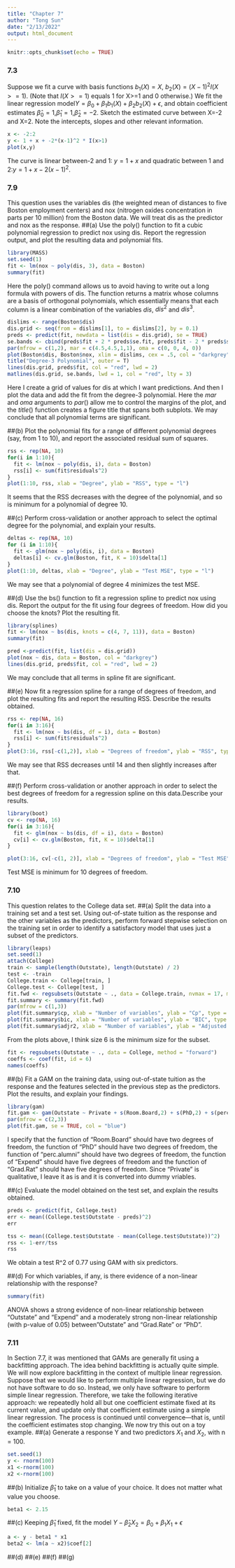 ```yaml
---
title: "Chapter 7"
author: "Tong Sun"
date: "2/13/2022"
output: html_document
---
```


```r
knitr::opts_chunk$set(echo = TRUE)
```

### 7.3
Suppose we fit a curve with basis functions $b_1(X)=X$, $b_2(X)=(X-1)^2I(X>=1)$. (Note that $I(X>=1)$ equals 1 for X>=1 and 0 otherwise.) We fit the linear regression model$Y=\beta_0+\beta_1b_1(X)+\beta_2b_2(X)+\epsilon$, and obtain coefficient estimates $\hat\beta_0=1$,$\hat\beta_1=1$,$\hat\beta_2=-2$. Sketch the estimated curve between X=-2 and X=2. Note the intercepts, slopes and other relevant information.
```r
x <- -2:2
y <- 1 + x + -2*(x-1)^2 * I(x>1)
plot(x,y)
```
The curve is linear between-2 and 1: $y=1+x$ and quadratic between 1 and 2:$y=1+x-2(x-1)^2$.

### 7.9
This question uses the variables dis (the weighted mean of distances to five Boston employment centers) and nox (nitrogen oxides concentration in parts per 10 million) from the Boston data. We will treat dis as the predictor and nox as the response.
##(a)
Use the poly() function to fit a cubic polynomial regression to predict nox using dis. Report the regression output, and plot the resulting data and polynomial fits.
```r
library(MASS)
set.seed(1)
fit <- lm(nox ~ poly(dis, 3), data = Boston)
summary(fit)
```
Here the poly() command allows us to avoid having to write out a long formula with powers of dis. The function returns a matrix whose columns are a basis of orthogonal polynomials, which essentially means that each column is a linear combination of the variables $dis$, $dis^2$ and $dis^3$.

```r
dislims <- range(Boston$dis)
dis.grid <- seq(from = dislims[1], to = dislims[2], by = 0.1)
preds <- predict(fit, newdata = list(dis = dis.grid), se = TRUE)
se.bands <- cbind(preds$fit + 2 * preds$se.fit, preds$fit - 2 * preds$se.fit)
par(mfrow = c(1,2), mar = c(4.5,4.5,1,1), oma = c(0, 0, 4, 0))
plot(Boston$dis, Boston$nox, xlim = dislims, cex = .5, col = "darkgrey")
title("Degree-3 Polynomial", outer = T)
lines(dis.grid, preds$fit, col = "red", lwd = 2)
matlines(dis.grid, se.bands, lwd = 1, col = "red", lty = 3)
```

Here I create a grid of values for dis at which I want predictions. And then I plot the data and add the fit from the degree-3 polynomial. Here the $mar$ and $oma$ arguments to $par()$ allow me to control the margins of the plot, and the $title()$ function creates a figure title that spans both subplots. We may conclude that all polynomial terms are significant.

##(b)
Plot the polynomial fits for a range of different polynomial degrees (say, from 1 to 10), and report the associated residual sum of squares.
```r
rss <- rep(NA, 10)
for(i in 1:10){
  fit <- lm(nox ~ poly(dis, i), data = Boston)
  rss[i] <- sum(fit$residuals^2)
}
plot(1:10, rss, xlab = "Degree", ylab = "RSS", type = "l")
```
It seems that the RSS decreases with the degree of the polynomial, and so is minimum for a polynomial of degree 10.

##(c)
Perform cross-validation or another approach to select the optimal degree for the polynomial, and explain your results.
```r
deltas <- rep(NA, 10)
for (i in 1:10){
  fit <- glm(nox ~ poly(dis, i), data = Boston)
  deltas[i] <- cv.glm(Boston, fit, K = 10)$delta[1]
}
plot(1:10, deltas, xlab = "Degree", ylab = "Test MSE", type = "l")
```

We may see that a polynomial of degree 4 minimizes the test MSE.

##(d)
Use the bs() function to fit a regression spline to predict nox using dis. Report the output for the fit using four degrees of freedom. How did you choose the knots? Plot the resulting fit.
```r
library(splines)
fit <- lm(nox ~ bs(dis, knots = c(4, 7, 11)), data = Boston)
summary(fit)
```
```r
pred <-predict(fit, list(dis = dis.grid))
plot(nox ~ dis, data = Boston, col = "darkgrey")
lines(dis.grid, preds$fit, col = "red", lwd = 2)
```

We may conclude that all terms in spline fit are significant.

##(e)
Now fit a regression spline for a range of degrees of freedom, and plot the resulting fits and report the resulting RSS. Describe the results obtained.
```r
rss <- rep(NA, 16)
for(i in 3:16){
  fit <- lm(nox ~ bs(dis, df = i), data = Boston)
  rss[i] <- sum(fit$residuals^2)
}
plot(3:16, rss[-c(1,2)], xlab = "Degrees of freedom", ylab = "RSS", type = "l")
```
We may see that RSS decreases until 14 and then slightly increases after that.

##(f)
Perform cross-validation or another approach in order to select the best degrees of freedom for a regression spline on this data.Describe your results.
```r
library(boot)
cv <- rep(NA, 16)
for(i in 3:16){
  fit <- glm(nox ~ bs(dis, df = i), data = Boston)
  cv[i] <- cv.glm(Boston, fit, K = 10)$delta[1]
}
```
```r
plot(3:16, cv[-c(1, 2)], xlab = "Degrees of freedom", ylab = "Test MSE", type = "l")
```
Test MSE is minimum for 10 degrees of freedom.

### 7.10
This question relates to the College data set.
##(a)
Split the data into a training set and a test set. Using out-of-state tuition as the response and the other variables as the predictors, perform forward stepwise selection on the training set in order to identify a satisfactory model that uses just a subset of the predictors.
```r
library(leaps)
set.seed(1)
attach(College)
train <- sample(length(Outstate), length(Outstate) / 2)
test <- -train
College.train <- College[train, ]
College.test <- College[test, ]
fit.fwd <- regsubsets(Outstate ~ ., data = College.train, nvmax = 17, method = "forward")
fit.summary <- summary(fit.fwd)
par(mfrow = c(1,3))
plot(fit.summary$cp, xlab = "Number of variables", ylab = "Cp", type = "l")
plot(fit.summary$bic, xlab = "Number of variables", ylab = "BIC", type = "l")
plot(fit.summary$adjr2, xlab = "Number of variables", ylab = "Adjusted R2", type = "l", ylim = c(0.4, 0.84))
```
From the plots above, I think size 6 is the minimum size for the subset.

```r
fit <- regsubsets(Outstate ~ ., data = College, method = "forward")
coeffs <- coef(fit, id = 6)
names(coeffs)
```

##(b)
Fit a GAM on the training data, using out-of-state tuition as the response and the features selected in the previous step as the predictors. Plot the results, and explain your findings.
```r
library(gam)
fit.gam <- gam(Outstate ~ Private + s(Room.Board,2) + s(PhD,2) + s(perc.alumni,2) + s(Expend,5) + s(Grad.Rate,2), data = College.train)
par(mfrow = c(2,3))
plot(fit.gam, se = TRUE, col = "blue")
``` 
I specify that the function of "Room.Board" should have two degrees of freedom, the function of "PhD" should have two degrees of freedom, the function of "perc.alumni" should have two degrees of freedom, the function of "Expend" should have five degrees of freedom and the function of "Grad.Rat" should have five degrees of freedom. Since "Private" is qualitative, I leave it as is and it is converted into dummy vriables.

##(c)
Evaluate the model obtained on the test set, and explain the results obtained.
```r
preds <- predict(fit, College.test)
err <- mean((College.test$Outstate - preds)^2)
err
```

```r
tss <- mean((College.test$Outstate - mean(College.test$Outstate))^2)
rss <- 1-err/tss
rss
```

We obtain a test R^2 of 0.77 using GAM with six predictors.

##(d)
For which variables, if any, is there evidence of a non-linear relationship with the response?
```r
summary(fit)
```
ANOVA shows a strong evidence of non-linear relationship between "Outstate" and "Expend" and a moderately strong non-linear relationship (with p-value of 0.05) between"Outstate" and "Grad.Rate" or "PhD".

### 7.11
In Section 7.7, it was mentioned that GAMs are generally fit using a backfitting approach. The idea behind backfitting is actually quite simple. We will now explore backfitting in the context of multiple linear regression.
Suppose that we would like to perform multiple linear regression, but we do not have software to do so. Instead, we only have software to perform simple linear regression. Therefore, we take the following iterative approach: we repeatedly hold all but one coefficient estimate fixed at its current value, and update only that coefficient estimate using a simple linear regression. The process is continued until convergence—that is, until the coefficient estimates stop changing.
We now try this out on a toy example.
##(a)
Generate a response Y and two predictors $X_1$ and $X_2$, with n = 100.
```r
set.seed(1)
y <- rnorm(100)
x1 <-rnorm(100)
x2 <-rnorm(100)
```


##(b)
Initialize $\hat \beta_1$ to take on a value of your choice. It does not matter
what value you choose.
```r
beta1 <- 2.15
```

##(c)
Keeping $\hat \beta_1$ fixed, fit the model $Y-\hat \beta_2X_2=\beta_0+\beta_1X_1+\epsilon$
```r
a <- y - beta1 * x1
beta2 <- lm(a ~ x2)$coef[2]
```

##(d)
##(e)
##(f)
##(g)